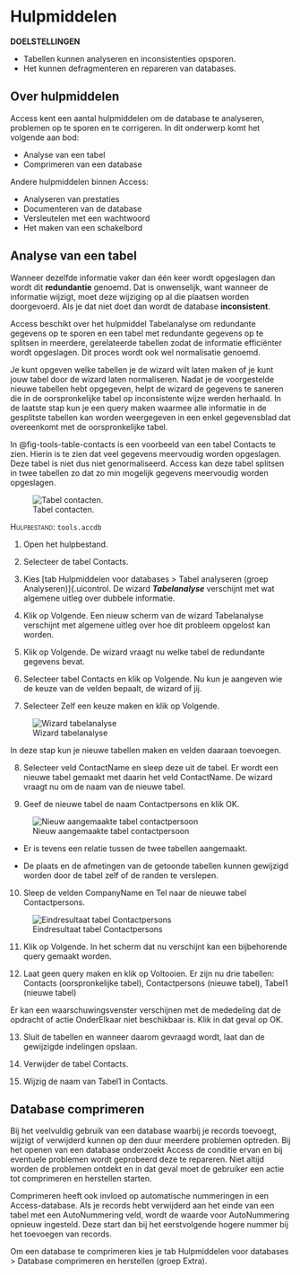 # Hulpmiddelen {#sec-tools}

::: {.callout-note appearance="simple" icon="false"}
**DOELSTELLINGEN**

+ Tabellen kunnen analyseren en inconsistenties opsporen.
+ Het kunnen defragmenteren en repareren van databases.
:::

## Over hulpmiddelen {#sec-tools-about}

Access kent een aantal hulpmiddelen om de database te analyseren, problemen op te sporen en te corrigeren. In dit onderwerp komt het volgende aan bod:

+ Analyse van een tabel
+ Comprimeren van een database

Andere hulpmiddelen binnen Access:

+ Analyseren van prestaties
+ Documenteren van de database
+ Versleutelen met een wachtwoord
+ Het maken van een schakelbord

## Analyse van een tabel {#sec-tools-analyse-tables}

Wanneer dezelfde informatie vaker dan één keer wordt opgeslagen dan wordt dit **redundantie** genoemd. Dat is onwenselijk, want wanneer de informatie wijzigt, moet deze wijziging op al die plaatsen worden doorgevoerd. Als je dat niet doet dan wordt de database **inconsistent**.

Access beschikt over het hulpmiddel [Tabelanalyse]{.uicontrol} om redundante gegevens op te sporen en een tabel met redundante gegevens op te splitsen in meerdere, gerelateerde tabellen zodat de informatie efficiënter wordt opgeslagen. Dit proces wordt ook wel normalisatie genoemd.

Je kunt opgeven welke tabellen je de wizard wilt laten maken of je kunt jouw tabel door de wizard laten normaliseren. Nadat je de voorgestelde nieuwe tabellen hebt opgegeven, helpt de wizard de gegevens te saneren die in de oorspronkelijke tabel op inconsistente wijze werden herhaald. In de laatste stap kun je een query maken waarmee alle informatie in de gesplitste tabellen kan worden weergegeven in een enkel gegevensblad dat overeenkomt met de oorspronkelijke tabel.

In @fig-tools-table-contacts is een voorbeeld van een tabel [Contacts]{.varname} te zien. Hierin is te zien dat veel gegevens meervoudig worden opgeslagen. Deze tabel is niet dus niet genormaliseerd. Access kan deze tabel splitsen in twee tabellen zo dat zo min mogelijk gegevens meervoudig worden opgeslagen.

![Tabel contacten.](images/tools/table-contacts.png){#fig-tools-table-contacts}

::: {#prp-tools-analyze}
[Hulpbestand]{.smallcaps}: `tools.accdb`

1. Open het hulpbestand.

2. Selecteer de tabel [Contacts]{.varname}.

3. Kies [tab Hulpmiddelen voor databases > Tabel analyseren (groep Analyseren)]{.uicontrol. De wizard ***Tabelanalyse*** verschijnt met wat algemene uitleg over dubbele informatie.

4. Klik op [Volgende]{.uicontrol}. Een nieuw scherm van de wizard Tabelanalyse verschijnt met algemene uitleg over hoe dit probleem opgelost kan worden.

5. Klik op [Volgende]{.uicontrol}. De wizard vraagt nu welke tabel de redundante gegevens bevat.

6. Selecteer tabel [Contacts]{.varname} en klik op [Volgende]{.uicontrol}. Nu kun je aangeven wie de keuze van de velden bepaalt, de wizard of jij.

7. Selecteer [Zelf een keuze maken]{.uicontrol} en klik op [Volgende]{.uicontrol}.

![Wizard tabelanalyse](images/tools/table-analyzer-wizard.png){#fig-table-analyzer-wizard}

::: {.callout-note}
In deze stap kun je nieuwe tabellen maken en velden daaraan toevoegen.
:::

8. Selecteer veld [ContactName]{.varname} en sleep deze uit de tabel. Er wordt een nieuwe tabel gemaakt met daarin het veld [ContactName]{.varname}. De wizard vraagt nu om de naam van de nieuwe tabel.

9. Geef de nieuwe tabel de naam [Contactpersons]{.varname} en klik [OK]{.uicontrol}.

![Nieuw aangemaakte tabel contactpersoon](images/tools/table-generated.png){#fig-table-generated}

::: {.callout-note}
+ Er is tevens een relatie tussen de twee tabellen aangemaakt.

+ De plaats en de afmetingen van de getoonde tabellen kunnen gewijzigd worden door de tabel zelf of de randen te verslepen.
:::

10. Sleep de velden [CompanyName]{.varname} en [Tel]{.varname} naar de nieuwe tabel [Contactpersons]{.varname}.

![Eindresultaat tabel Contactpersons](images/tools/tables-splitted.png){#fig-tables-splitted}

11. Klik op [Volgende]{.uicontrol}. In het scherm dat nu verschijnt kan een bijbehorende query gemaakt worden.

12. Laat geen query maken en klik op [Voltooien]{.uicontrol}. Er zijn nu drie tabellen: [Contacts]{.varname} (oorspronkelijke tabel), [Contactpersons]{.varname} (nieuwe tabel), [Tabel1]{.varname} (nieuwe tabel)

::: {.callout-warning}
Er kan een waarschuwingsvenster verschijnen met de mededeling dat de opdracht of actie [OnderElkaar]{.uicontrol} niet beschikbaar is. Klik in dat geval op [OK]{.uicontrol}.
:::

13. Sluit de tabellen en wanneer daarom gevraagd wordt, laat dan de gewijzigde indelingen opslaan.

14. Verwijder de tabel [Contacts]{.varname}.

15. Wijzig de naam van [Tabel1]{.varname} in [Contacts]{.varname}.
:::

## Database comprimeren {#sec-tools-compact-repair}

Bij het veelvuldig gebruik van een database waarbij je records toevoegt, wijzigt of verwijderd kunnen op den duur meerdere problemen optreden. Bij het openen van een database onderzoekt Access de conditie ervan en bij eventuele problemen wordt geprobeerd deze te repareren. Niet altijd worden de problemen ontdekt en in dat geval moet de gebruiker een actie tot comprimeren en herstellen starten.

Comprimeren heeft ook invloed op automatische nummeringen in een Access-database. Als je records hebt verwijderd aan het einde van een tabel met een AutoNummering veld, wordt de waarde voor AutoNummering opnieuw ingesteld. Deze start dan bij het eerstvolgende hogere nummer bij het toevoegen van records.

Om een database te comprimeren kies je [tab Hulpmiddelen voor databases > Database comprimeren en herstellen (groep Extra)]{.uicontrol}.
